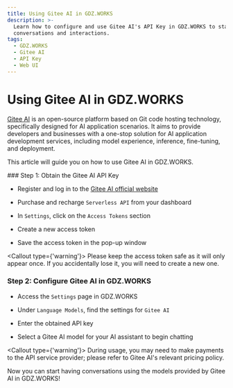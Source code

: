 ```yaml
---
title: Using Gitee AI in GDZ.WORKS
description: >-
  Learn how to configure and use Gitee AI's API Key in GDZ.WORKS to start
  conversations and interactions.
tags:
  - GDZ.WORKS
  - Gitee AI
  - API Key
  - Web UI
---
```


# Using Gitee AI in GDZ.WORKS

[Gitee AI](https://ai.gitee.com/) is an open-source platform based on Git code hosting technology, specifically designed for AI application scenarios. It aims to provide developers and businesses with a one-stop solution for AI application development services, including model experience, inference, fine-tuning, and deployment.

This article will guide you on how to use Gitee AI in GDZ.WORKS.

<Steps>
  ### Step 1: Obtain the Gitee AI API Key

  - Register and log in to the [Gitee AI official website](https://ai.gitee.com/)

  - Purchase and recharge `Serverless API` from your dashboard

  - In `Settings`, click on the `Access Tokens` section

  - Create a new access token

  - Save the access token in the pop-up window

  <Callout type={'warning'}>
    Please keep the access token safe as it will only appear once. If you accidentally lose it, you
    will need to create a new one.
  </Callout>

  ### Step 2: Configure Gitee AI in GDZ.WORKS

  - Access the `Settings` page in GDZ.WORKS

  - Under `Language Models`, find the settings for `Gitee AI`

  - Enter the obtained API key

  - Select a Gitee AI model for your AI assistant to begin chatting

  <Callout type={'warning'}>
    During usage, you may need to make payments to the API service provider; please refer to Gitee
    AI's relevant pricing policy.
  </Callout>
</Steps>

Now you can start having conversations using the models provided by Gitee AI in GDZ.WORKS!
